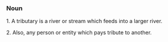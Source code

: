 ===Noun===

1.  A tributary is a river or stream which feeds into a larger river.

2.  Also, any person or entity which pays tribute to another.
